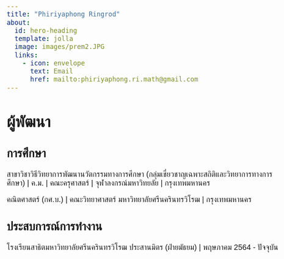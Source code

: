 ```yaml
---
title: "Phiriyaphong Ringrod"
about:
  id: hero-heading
  template: jolla
  image: images/prem2.JPG
  links:
    - icon: envelope
      text: Email
      href: mailto:phiriyaphong.ri.math@gmail.com
---
```

<style>
            body {
              font-family: 'Sarabun', sans-serif;
              font-size: 20px;
            }

            h1 {
              font-family: 'Sarabun', sans-serif;
            }
          </style>
# ผู้พัฒนา

:::{#hero-heading}

## การศึกษา

สาขาวิชาวิธีวิทยาการพัฒนานวัตกรรมทางการศึกษา (กลุ่มเชี่ยวชาญเฉพาะสถิติและวิทยาการทางการศึกษา) | ค.ม. | คณะครุศาสตร์ | จุฬาลงกรณ์มหาวิทยลัย | กรุงเทพมหานคร

คณิตศาสตร์ (กศ.บ.) | คณะวิทยาศาสตร์
มหาวิทยาลัยศรีนครินทรวิโรฒ | กรุงเทพมหานคร

## ประสบการณ์การทำงาน

โรงเรียนสาธิตมหาวิทยาลัยศรีนครินทรวิโรฒ ประสานมิตร (ฝ่ายมัธยม) | พฤษภาคม 2564 - ปัจจุบัน

:::


